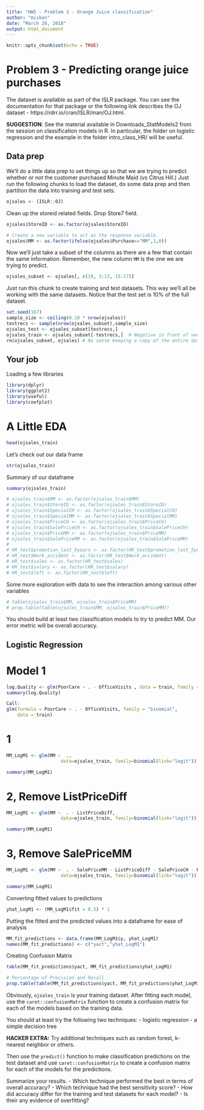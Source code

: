 ```yaml
---
title: "HW5 - Problem 3 - Orange Juice classification"
author: "misken"
date: "March 26, 2018"
output: html_document
---
```


```r
knitr::opts_chunk$set(echo = TRUE)
```

# Problem 3 - Predicting orange juice purchases

The dataset is available as part of the ISLR package. You can see the
documentation for that package or the following link describes the OJ
dataset - https://rdrr.io/cran/ISLR/man/OJ.html.

**SUGGESTION**: See the material available in Downloads_StatModels2 from the
session on classification models in R. In particular, the folder on
logistic regression and the example in the folder intro_class_HR/ will
be useful.

## Data prep

We'll do a little data prep to set things up so that we are trying to
predict whether or not the customer purchased Minute Maid (vs Citrus Hill.)
Just run the following chunks to load the dataset, do some data prep and
then partition the data into training and test sets.

```r
ojsales <- (ISLR::OJ)
```

Clean up the storeid related fields. Drop Store7 field.

```r
ojsales$StoreID <- as.factor(ojsales$StoreID)

# Create a new variable to act as the response variable.
ojsales$MM <- as.factor(ifelse(ojsales$Purchase=="MM",1,0))
```

Now we'll just take a subset of the columns as there are a few that contain the
same information. Remember, the new column `MM` is the one we are trying to
predict.

```r
ojsales_subset <- ojsales[, c(19, 3:13, 15:17)]
```

Just run this chunk to create training and test datasets. This way we'll
all be working with the same datasets. Notice that the test set is 10% of
the full dataset.

```r
set.seed(167)
sample_size <- ceiling(0.10 * nrow(ojsales))
testrecs <- sample(nrow(ojsales_subset),sample_size)
ojsales_test <- ojsales_subset[testrecs,]
ojsales_train <- ojsales_subset[-testrecs,]  # Negative in front of vector means "not in"
rm(ojsales_subset, ojsales) # No sense keeping a copy of the entire dataset around
```

## Your job

Loading a few libraries
```r
library(dplyr)
library(ggplot2)
library(useful)
library(coefplot)
```

# A Little EDA
```r
head(ojsales_train)
```
Let's check out our data frame
```r
str(ojsales_train)

```

Summary of our dataframe
```r
summary(ojsales_train)
```



```r
# ojsales_train$MM <- as.factor(ojsales_train$MM)
# ojsales_train$StoreID <- as.factor(ojsales_train$StoreID)
# ojsales_train$SpecialCH <- as.factor(ojsales_train$SpecialCH)
# ojsales_train$SpecialMM <- as.factor(ojsales_train$SpecialMM)
# ojsales_train$PriceCH <- as.factor(ojsales_train$PriceCH)
# ojsales_train$SalePriceCH <- as.factor(ojsales_train$SalePriceCH)
# ojsales_train$PriceMM <- as.factor(ojsales_train$PriceMM)
# ojsales_train$SalePriceMM <- as.factor(ojsales_train$SalePriceMM)
# 
# HR_test$promotion_last_5years <- as.factor(HR_test$promotion_last_5years)
# HR_test$Work_accident <- as.factor(HR_test$Work_accident)
# HR_test$sales <- as.factor(HR_test$sales)
# HR_test$salary <- as.factor(HR_test$salary)
# HR_test$left <- as.factor(HR_test$left)
```



Some more exploration with data to see the interaction among various other variables
```r
# table(ojsales_train$MM, ojsales_train$PriceMM)
# prop.table(table(ojsales_train$MM, ojsales_train$PriceMM))
```


You should build at least two classification models to try to predict MM.
Our error metric will be overall accuracy.

## Logistic Regression
# Model 1


```r
log.Quality <- glm(PoorCare ~ . - OfficeVisits , data = train, family = 'binomial')
summary(log.Quality)

Call:
glm(formula = PoorCare ~ . - OfficeVisits, family = "binomial", 
    data = train)
```
# 1
```r
MM_LogM1 <- glm(MM ~  .,
                    data=ojsales_train, family=binomial(link="logit"))

summary(MM_LogM1)
```
# 2, Remove ListPriceDiff
```r
MM_LogM1 <- glm(MM ~  . - ListPriceDiff,
                    data=ojsales_train, family=binomial(link="logit"))

summary(MM_LogM1)
```
# 3, Remove SalePriceMM
```r
MM_LogM1 <- glm(MM ~  . - SalePriceMM - ListPriceDiff - SalePriceCH - PriceDiff,
                    data=ojsales_train, family=binomial(link="logit"))

summary(MM_LogM1)
```

Converting fitted values to predictions
```r
yhat_LogM1 <- (MM_LogM1$fit > 0.5) * 1
```

Putting the fitted and the predicted values into a dataframe for ease of analysis
```r
MM_fit_predictions <- data.frame(MM_LogM1$y, yhat_LogM1)
names(MM_fit_predictions) <- c("yact","yhat_LogM1")
```

Creating Confusion Matrix
```r
table(MM_fit_predictions$yact, MM_fit_predictions$yhat_LogM1)

# Percentage of Precision and Recall 
prop.table(table(MM_fit_predictions$yact, MM_fit_predictions$yhat_LogM1))
```


Obviously, `ojsales_train` is your training dataset. After fitting each
model, use the `caret::confusionMatrix` function to create a confusion matrix
for each of the models based on the training data.

You should at least try the following two techniques:
- logistic regression
- a simple decision tree

**HACKER EXTRA:** Try additional techniques such as random forest, k-nearest 
neighbor or others.

Then use the `predict()` function to make classification predictions on the
test dataset and use `caret::confusionMatrix` to create a confusion matrix
for each of the models for the predictions. 

Summarize your results. 
- Which technique performed the best in terms of overall accuracy? 
- Which technique had the best sensitivity score?
- How did accuracy differ for the training and test datasets for each model?
- Is their any evidence of overfitting?